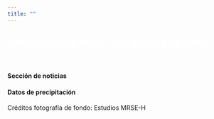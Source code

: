 ```yaml
---
title: ""
---
```


```{=html}

<head>
<link rel="stylesheet" href="assets/css/style.css">
    <link rel="stylesheet" href="assets/css/bootstrap.css">
    <link rel="stylesheet" href="assets/css/bootstrap.css">
    <link rel="stylesheet" href="assets/vendor/bootstrap-icons/bootstrap-icons.css">
    <link rel="stylesheet" href="assets/vendor/bootstrap/css/bootstrap.min.css" >
    <link rel="stylesheet" href="assets/vendor/boxicons/css/boxicons.min.css">
    <link href="https://fonts.googleapis.com/css?family=Open+Sans:300,300i,400,400i,600,600i,700,700i|Raleway:300,300i,400,400i,500,500i,600,600i,700,700i|Poppins:300,300i,400,400i,500,500i,600,600i,700,700i" rel="stylesheet">
</head>
    

      <!-- ======= Services Section ======= -->
  <section id="services" class="services section-show">
    <div class="container">

      <div class="section-title">
        
        <h2 style="color: white;">Información del MRSE-H al alcance de todos</h2>
        
        <p style="color: white;">Secciones destacadas de la página</p>
      </div>

      <div class="row">
        <div class="col-lg-4 col-md-6 d-noflex align-items-stretch">
          <a href="noticias.qmd" style="text-decoration: none; color: inherit;">
            <div class="icon-box">
              <div class="icon"><i class="bx bx-news"></i></div>
              <h4>Sección de noticias</h4>
              <p></p>
            </div>
          </a>
        </div>

        <div class="col-lg-4 col-md-6 d-noflex align-items-stretch">
          <a href="monitoreo_beta.qmd" style="text-decoration: none; color: inherit;">
            <div class="icon-box">
              <div class="icon"><i class="bx bx-droplet"></i></div>
              <h4> Datos de precipitación</h4>
              <p></p>
            </div>
          </a>
        </div>

      </div>
    </div>
  </section><!-- End Services Section -->

    <div class=" foot">
        <p>Créditos fotografía de fondo: Estudios MRSE-H</p>
    </div>
```
